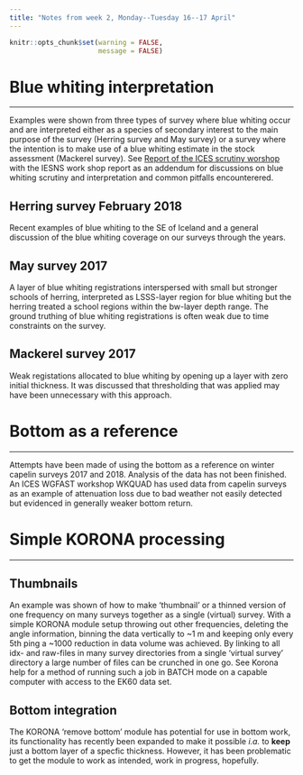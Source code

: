```yaml
---
title: "Notes from week 2, Monday--Tuesday 16--17 April"
---
```


```r
knitr::opts_chunk$set(warning = FALSE,
                      message = FALSE)
```

# Blue whiting interpretation
___

Examples were shown from three types of survey where blue whiting
occur and are interpreted either as a species of secondary interest to
the main purpose of the survey (Herring survey and May survey) or a
survey where the intention is to make use of a blue whiting estimate
in the stock assessment (Mackerel survey). See [Report of the ICES
scrutiny worshop](http://ices.dk/sites/pub/Publication%2
0Reports/Expert%20Group%20Report/SSGIEOM/2015/WKSCRUT15.pdf) with the
IESNS work shop report as an addendum for discussions on blue whiting
scrutiny and interpretation and common pitfalls encounterered.

## Herring survey February 2018

Recent examples of blue whiting to the SE of Iceland and a general
discussion of the blue whiting coverage on our surveys through the
years.

## May survey 2017

A layer of blue whiting registrations interspersed with small but
stronger schools of herring, interpreted as LSSS-layer region for blue
whiting but the herring treated a school regions within the bw-layer
depth range. The ground truthing of blue whiting registrations is
often weak due to time constraints on the survey.

## Mackerel survey 2017

Weak registations allocated to blue whiting by opening up a layer with
zero initial thickness. It was discussed that thresholding that was
applied may have been unnecessary with this approach.

# Bottom as a reference
___

Attempts have been made of using the bottom as a reference on winter
capelin surveys 2017 and 2018. Analysis of the data has not been
finished.  An ICES WGFAST workshop WKQUAD has used data from capelin
surveys as an example of attenuation loss due to bad weather not
easily detected but evidenced in generally weaker bottom return.

# Simple KORONA processing
___

## Thumbnails

An example was shown of how to make 'thumbnail' or a thinned version
of one frequency on many surveys together as a single (virtual)
survey. With a simple KORONA module setup throwing out other
frequencies, deleting the angle information, binning the data
vertically to ~1 m and keeping only every 5th ping a ~1000 reduction
in data volume was achieved. By linking to all idx- and raw-files in
many survey directories from a single 'virtual survey' directory a
large number of files can be crunched in one go. See Korona help for a
method of running such a job in BATCH mode on a capable computer with
access to the EK60 data set.

## Bottom integration

The KORONA 'remove bottom' module has potential for use in bottom
work, its functionality has recently been expanded to make it possible
_i.a._ to __keep__ just a bottom layer of a specfic
thickness. However, it has been problematic to get the module to work
as intended, work in progress, hopefully.
